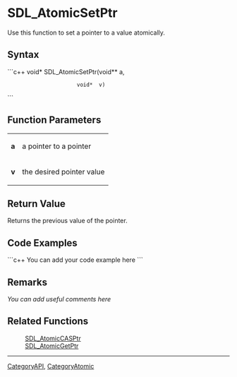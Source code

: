 
= SDL_AtomicSetPtr =
Use this function to set a pointer to a value atomically.


== Syntax ==
```c++
void* SDL_AtomicSetPtr(void** a,
                       void*  v)
```

== Function Parameters ==
{|
|'''a'''
|a pointer to a pointer
|-
|'''v'''
|the desired pointer value
|}

== Return Value ==
Returns the previous value of the pointer.

== Code Examples ==
```c++
You can add your code example here
```

== Remarks ==
''You can add useful comments here''

== Related Functions ==
:[[SDL_AtomicCASPtr]]
:[[SDL_AtomicGetPtr]]

----
[[CategoryAPI]], [[CategoryAtomic]]
